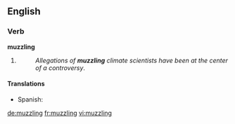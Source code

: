 ==English==

===Verb===
'''muzzling'''

# {{present participle of|muzzle}}
#: ''Allegations of '''muzzling''' climate scientists have been at the center of a controversy''.

====Translations====
{{trans-top|present participle of muzzle}}
* Spanish: {{t|es|embozamiento}}
{{trans-mid}}
{{trans-bottom}}

[[de:muzzling]]
[[fr:muzzling]]
[[vi:muzzling]]